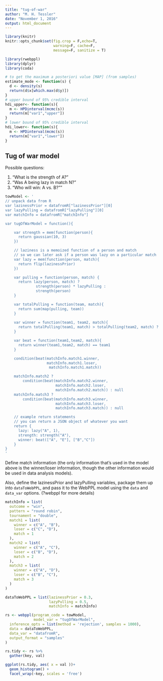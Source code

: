 ```yaml
---
title: "tug-of-war"
author: "M. H. Tessler"
date: "November 1, 2016"
output: html_document
---
```


```r
library(knitr)
knitr::opts_chunk$set(fig.crop = F,echo=T, 
                      warning=F, cache=F, 
                      message=F, sanitize = T)

library(rwebppl)
library(dplyr)
library(coda)

# to get the maximum a posteriori value [MAP] (from samples)
estimate_mode <- function(s) {
  d <- density(s)
  return(d$x[which.max(d$y)])
}
# upper bound of 95% credible interval
hdi_upper<- function(s){
  m <- HPDinterval(mcmc(s))
  return(m["var1","upper"])
}
# lower bound of 95% credible interval
hdi_lower<- function(s){
  m <- HPDinterval(mcmc(s))
  return(m["var1","lower"])
}
```

## Tug of war model

Possible questions: 

1. "What is the strength of A?"
2. "Was A being lazy in match N?"
3. "Who will win: A vs. B?""

```r
towModel <- '
// unpack data from R
var lazinessPrior = datafromR["lazinessPrior"][0]
var lazyPulling = datafromR["lazyPulling"][0]
var matchInfo = datafromR["matchInfo"]

var tugOfWarModel = function(){

    var strength = mem(function(person){
      return gaussian(10, 3)
    })

    // laziness is a memoized function of a person and match
    // so we can later ask if a person was lazy on a particular match
    var lazy = mem(function(person, match){
      return flip(lazinessPrior)
    })

    var pulling = function(person, match) {
      return lazy(person, match) ?
              strength(person) * lazyPulling :
              strength(person)
    }

    var totalPulling = function(team, match){
      return sum(map(pulling, team)) 
    }
  
    var winner = function(team1, team2, match){
      return totalPulling(team1, match) > totalPulling(team2, match) ? team1 : team2
    }

    var beat = function(team1,team2, match){
      return winner(team1,team2, match) == team1
    }

    condition(beat(matchInfo.match1.winner, 
                   matchInfo.match1.loser,
                    matchInfo.match1.match))

    matchInfo.match2 ? 
        condition(beat(matchInfo.match2.winner, 
                       matchInfo.match2.loser, 
                       matchInfo.match2.match)) : null
    matchInfo.match3 ? 
        condition(beat(matchInfo.match3.winner, 
                       matchInfo.match3.loser, 
                       matchInfo.match3.match)) : null

    // example return statements
    // you can return a JSON object of whatever you want
    return {
      lazy: lazy("A", 1),
      strength: strength("A"),
      winner: beat(["A", "E"], ["B","C"])
    }
}
'
```

Define match information (the only information that's used in the model above is the winner/loser information, though the other information would be used in data analysis models).

Also, define the lazinessPrior and lazyPulling variables, package them up into `dataToWebPPL`, and pass it to the WebPPL model using the `data` and `data_var` options. (?webppl for more details)

```r
matchInfo = list(
  outcome = "win",
  pattern = "round robin",
  tournament = "double",
  match1 = list(
    winner = c("A", "B"),
    loser = c("C", "D"),
    match = 1
  ),
  match2 = list(
    winner = c("A", "C"),
    loser = c("B", "D"),
    match = 2
  ),
  match3 = list(
    winner = c("A", "D"),
    loser = c("B", "C"),
    match = 3
  )
)

dataToWebPPL = list(lazinessPrior = 0.3, 
                    lazyPulling = 0.5,
                    matchInfo = matchInfo)

rs <- webppl(program_code = towModel, 
             model_var = "tugOfWarModel",
  inference_opts = list(method = 'rejection', samples = 1000),
  data = dataToWebPPL,
  data_var = "datafromR",
  output_format = "samples"
)

rs.tidy <- rs %>%
  gather(key, val)

ggplot(rs.tidy, aes( x = val ))+
  geom_histogram() +
  facet_wrap(~key, scales = 'free')
```
